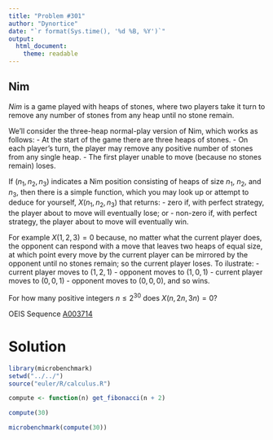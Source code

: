 ```yaml
---
title: "Problem #301"
author: "Dynortice"
date: "`r format(Sys.time(), '%d %B, %Y')`"
output:
  html_document:
    theme: readable
---
```

## Nim

*Nim* is a game played with heaps of stones, where two players take it turn to remove any number of stones from any heap until no stone remain.

We'll consider the three-heap normal-play version of Nim, which works as follows:
- At the start of the game there are three heaps of stones.
- On each player's turn, the player may remove any positive number of stones from any single heap.
- The first player unable to move (because no stones remain) loses.

If $(n_1, n_2, n_3)$ indicates a Nim position consisting of heaps of size $n_1$, $n_2$, and $n_3$, then there is a simple function, which you may look up or attempt to deduce for yourself, $X(n_1, n_2, n_3)$ that returns:
- zero if, with perfect strategy, the player about to move will eventually lose; or
- non-zero if, with perfect strategy, the player about to move will eventually win.

For example $X(1, 2, 3) = 0$ because, no matter what the current player does, the opponent can respond with a move that leaves two heaps of equal size, at which point every move by the current player can be mirrored by the opponent until no stones remain; so the current player loses. To ilustrate:
- current player moves to $(1, 2, 1)$
- opponent moves to $(1, 0, 1)$
- current player moves to $(0, 0, 1)$
- opponent moves to $(0, 0, 0)$, and so wins.

For how many positive integers $n \le 2^{30}$ does $X(n, 2n, 3n) = 0$?

OEIS Sequence [A003714](https://oeis.org/A003714)

# Solution

```r
library(microbenchmark)
setwd("../../")
source("euler/R/calculus.R")
```

```r
compute <- function(n) get_fibonacci(n + 2)
```

```r
compute(30)
```

```r
microbenchmark(compute(30))
```